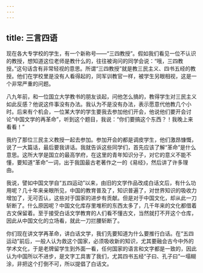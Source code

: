```yaml
---
---
---
```

title: 三言四语
---




现在各大专学校的学生，有一个新称号——“三四教授”。假如我们看见一位不认识的教授，想知道这位老师是教什么的，往往被询问的同学会说：“哦，三四教授。”这句话含有非常轻视的意思。所谓“三四教授”就是教三民主义、四书五经的教授。他们在学校里是没有人看得起的，同军训教官一样，被学生另眼相视，这是一个非常严重的问题。

八九年前，和一位国立大学教书的朋友谈起，问他怎么搞的，教得学生对三民主义如此反感？他说这件事没有办法。我认为不是没有办法，表示愿意代他教几个小时。后来有个机会，一位某大学的学生要我去参加他们开会，他说他们要开会讨论“中国文学的再革命”，听到这个题目，我说：“你们要搞这个东西？！我晚上来看看！”

我约了那位三民主义教授一起去参加。参加开会的都是调皮学生，他们激昂慷慨，说了一大篇话，最后要我讲话。我就告诉这些同学们，首先应该了解“革命”是什么意思。这所大学是国立的最高学府，在这里的青年知识分子，对它的意义不能不懂，要知道“革命”一词，出于我国最古老著作之一的《易经》，然后讲了许多理由。

我说，譬如中国文学自“五四运动”以来，由旧的文学作品改成白话文后，有什么功用呢？几十年来亲眼所见，中国的教育普及了，知识普遍了，对世界知识的吸收力增加了，无可否认，这些对于国家的进步有贡献。但是对于中国文化，却从此一刀斩断了。什么原因呢？中国文化库存里堆积的东西太多了，几千年来的文化都借着古文保留着。至于接受白话文学教育的人们看不懂古文，当然就打不开这个仓库，因此从中国文化的立场看，就此一刀拦腰斩断了。

你们现在讲文学再革命，讲白话文学，我们先要知道为什么要推行白话。在“五四运动”前后，一般人认为救这个国家，必须吸收新的知识，尤其要融会古今中外的学术文化，于是老牌留学生到外面一看，任何国家的语言和文字都是一致的，因此认为中国所以不进步，是文字工具害了我们，尤其四书五经“子曰、孔子曰”一塌糊涂，非把这个打倒不可，所以提倡了白话文。